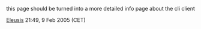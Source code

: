 this page should be turned into a more detailed info page about the cli client

[[User:Eleusis|Eleusis]] 21:49, 9 Feb 2005 (CET)